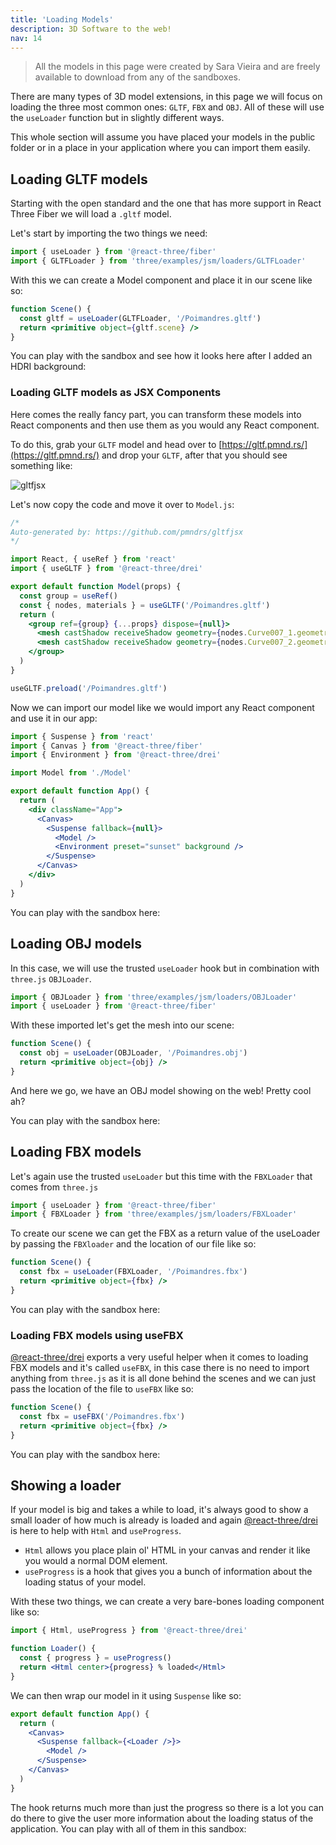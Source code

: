 ```yaml
---
title: 'Loading Models'
description: 3D Software to the web!
nav: 14
---
```


> All the models in this page were created by Sara Vieira and are freely available to download from any of the sandboxes.

There are many types of 3D model extensions, in this page we will focus on loading the three most common ones: `GLTF`, `FBX` and `OBJ`. All of these will use the `useLoader` function but in slightly different ways.

This whole section will assume you have placed your models in the public folder or in a place in your application where you can import them easily.

## Loading GLTF models

Starting with the open standard and the one that has more support in React Three Fiber we will load a `.gltf` model.

Let's start by importing the two things we need:

```js
import { useLoader } from '@react-three/fiber'
import { GLTFLoader } from 'three/examples/jsm/loaders/GLTFLoader'
```

With this we can create a Model component and place it in our scene like so:

```jsx
function Scene() {
  const gltf = useLoader(GLTFLoader, '/Poimandres.gltf')
  return <primitive object={gltf.scene} />
}
```

You can play with the sandbox and see how it looks here after I added an HDRI background:

<Codesandbox id="6etx1" />

### Loading GLTF models as JSX Components

Here comes the really fancy part, you can transform these models into React components and then use them as you would any React component.

To do this, grab your `GLTF` model and head over to [https://gltf.pmnd.rs/](https://gltf.pmnd.rs/) and drop your `GLTF`, after that you should see something like:

![gltfjsx](gltfjsx.png)

Let's now copy the code and move it over to `Model.js`:

```jsx
/*
Auto-generated by: https://github.com/pmndrs/gltfjsx
*/

import React, { useRef } from 'react'
import { useGLTF } from '@react-three/drei'

export default function Model(props) {
  const group = useRef()
  const { nodes, materials } = useGLTF('/Poimandres.gltf')
  return (
    <group ref={group} {...props} dispose={null}>
      <mesh castShadow receiveShadow geometry={nodes.Curve007_1.geometry} material={materials['Material.001']} />
      <mesh castShadow receiveShadow geometry={nodes.Curve007_2.geometry} material={materials['Material.002']} />
    </group>
  )
}

useGLTF.preload('/Poimandres.gltf')
```

Now we can import our model like we would import any React component and use it in our app:

```jsx
import { Suspense } from 'react'
import { Canvas } from '@react-three/fiber'
import { Environment } from '@react-three/drei'

import Model from './Model'

export default function App() {
  return (
    <div className="App">
      <Canvas>
        <Suspense fallback={null}>
          <Model />
          <Environment preset="sunset" background />
        </Suspense>
      </Canvas>
    </div>
  )
}
```

You can play with the sandbox here:

<Codesandbox id="vbnbf" />

## Loading OBJ models

In this case, we will use the trusted `useLoader` hook but in combination with `three.js` `OBJLoader`.

```js
import { OBJLoader } from 'three/examples/jsm/loaders/OBJLoader'
import { useLoader } from '@react-three/fiber'
```

With these imported let's get the mesh into our scene:

```jsx
function Scene() {
  const obj = useLoader(OBJLoader, '/Poimandres.obj')
  return <primitive object={obj} />
}
```

And here we go, we have an OBJ model showing on the web! Pretty cool ah?

You can play with the sandbox here:

<Codesandbox id="51zks" />

## Loading FBX models

Let's again use the trusted `useLoader` but this time with the `FBXLoader` that comes from `three.js`

```js
import { useLoader } from '@react-three/fiber'
import { FBXLoader } from 'three/examples/jsm/loaders/FBXLoader'
```

To create our scene we can get the FBX as a return value of the useLoader by passing the `FBXloader` and the location of our file like so:

```jsx
function Scene() {
  const fbx = useLoader(FBXLoader, '/Poimandres.fbx')
  return <primitive object={fbx} />
}
```

You can play with the sandbox here:

<Codesandbox id="ssrfg" />

### Loading FBX models using useFBX

[@react-three/drei](https://github.com/pmndrs/drei) exports a very useful helper when it comes to loading FBX models and it's called `useFBX`, in this case there is no need to import anything from `three.js` as it is all done behind the scenes and we can just pass the location of the file to `useFBX` like so:

```jsx
function Scene() {
  const fbx = useFBX('/Poimandres.fbx')
  return <primitive object={fbx} />
}
```

You can play with the sandbox here:

<Codesandbox id="m6p73" />

## Showing a loader

If your model is big and takes a while to load, it's always good to show a small loader of how much is already is loaded and again [@react-three/drei](https://github.com/pmndrs/drei) is here to help with `Html` and `useProgress`.

- `Html` allows you place plain ol' HTML in your canvas and render it like you would a normal DOM element.
- `useProgress` is a hook that gives you a bunch of information about the loading status of your model.

With these two things, we can create a very bare-bones loading component like so:

```jsx
import { Html, useProgress } from '@react-three/drei'

function Loader() {
  const { progress } = useProgress()
  return <Html center>{progress} % loaded</Html>
}
```

We can then wrap our model in it using `Suspense` like so:

```jsx
export default function App() {
  return (
    <Canvas>
      <Suspense fallback={<Loader />}>
        <Model />
      </Suspense>
    </Canvas>
  )
}
```

The hook returns much more than just the progress so there is a lot you can do there to give the user more information about the loading status of the application. You can play with all of them in this sandbox:

<Codesandbox id="nn2m7" />
